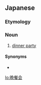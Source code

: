 ==Japanese==
{{ja-kanjitab|ばん|さん|かい|yomi=on}}

===Etymology===
{{compound|晩餐|t1=dinner|会|t2=party|lang=ja}}

===Noun===
{{ja-noun|ばんさんかい}}

# [[dinner party]]

====Synonyms====
* {{ja-r|祝宴|しゅくえん}}

[[lo:晩餐会]]